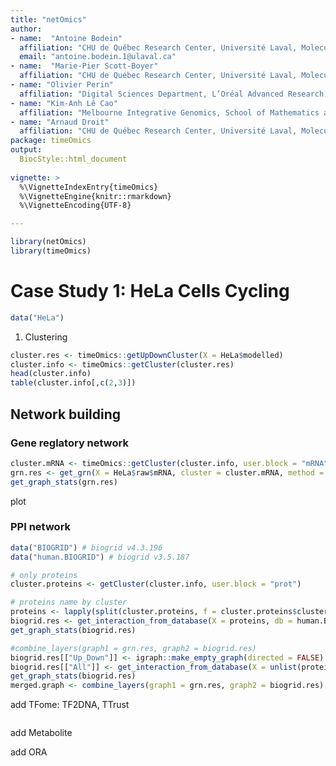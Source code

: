 ```yaml
---
title: "netOmics"
author: 
- name:  "Antoine Bodein"
  affiliation: "CHU de Québec Research Center, Université Laval, Molecular Medicine department, Québec, QC, Canada"
  email: "antoine.bodein.1@ulaval.ca"
- name:  "Marie-Pier Scott-Boyer"
  affiliation: "CHU de Québec Research Center, Université Laval, Molecular Medicine department, Québec, QC, Canada"
- name: "Olivier Perin"
  affiliation: "Digital Sciences Department, L’Oréal Advanced Research, Aulnay-sous-bois, France"
- name: "Kim-Anh Lê Cao"
  affiliation: "Melbourne Integrative Genomics, School of Mathematics and Statistics, University of Melbourne, Melbourne, VIC, Australia"
- name: "Arnaud Droit"
  affiliation: "CHU de Québec Research Center, Université Laval, Molecular Medicine department, Québec, QC, Canada"
package: timeOmics  
output: 
  BiocStyle::html_document
  
vignette: >
  %\VignetteIndexEntry{timeOmics}
  %\VignetteEngine{knitr::rmarkdown}
  %\VignetteEncoding{UTF-8}  

---
```


```r
library(netOmics)
library(timeOmics)
```

# Case Study 1: HeLa Cells Cycling

```r
data("HeLa")
```

1. Clustering

```r
cluster.res <- timeOmics::getUpDownCluster(X = HeLa$modelled)
cluster.info <- timeOmics::getCluster(cluster.res) 
head(cluster.info)
table(cluster.info[,c(2,3)])
```
## Network building

### Gene reglatory network

```r
cluster.mRNA <- timeOmics::getCluster(cluster.info, user.block = "mRNA")
grn.res <- get_grn(X = HeLa$raw$mRNA, cluster = cluster.mRNA, method = "aracne")
get_graph_stats(grn.res)
```

plot

### PPI network

```r
data("BIOGRID") # biogrid v4.3.196
data("human.BIOGRID") # biogrid v3.5.187

# only proteins
cluster.proteins <- getCluster(cluster.info, user.block = "prot") 

# proteins name by cluster
proteins <- lapply(split(cluster.proteins, f = cluster.proteins$cluster), function(x) x$molecule)
biogrid.res <- get_interaction_from_database(X = proteins, db = human.BIOGRID, type = "db", user.ego = TRUE)
get_graph_stats(biogrid.res)
```

```r
#combine_layers(graph1 = grn.res, graph2 = biogrid.res)
biogrid.res[["Up_Down"]] <- igraph::make_empty_graph(directed = FALSE)
biogrid.res[["All"]] <- get_interaction_from_database(X = unlist(proteins), db = human.BIOGRID, type = "prot", user.ego = TRUE)
get_graph_stats(biogrid.res)
merged.graph <- combine_layers(graph1 = grn.res, graph2 = biogrid.res)
```

add TFome: TF2DNA, TTrust
```r

```


add Metabolite

add ORA


